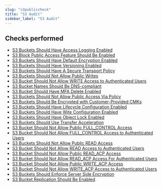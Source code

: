 ```yaml
---
slug: "s3publiccheck"
title: "S3 Audit"
sidebar_label: "S3 Audit"
---
```


## Checks performed

- [S3 Buckets Should Have Access Logging Enabled](s3publiccheck/rules/access_logging) 
- [S3 Block Public Access Feature Should Be Enabled](s3publiccheck/rules/public_access_block) 
- [S3 Buckets Should Have Default Encryption Enabled](s3publiccheck/rules/encryption_enabled) 
- [S3 Buckets Should Have Versioning Enabled](s3publiccheck/rules/object_versioning_enabled) 
- [S3 Buckets Should Have A Secure Transport Policy](s3publiccheck/rules/s3_https) 
- [S3 Buckets Should Not Allow Public Writes](s3publiccheck/rules/s3_allows_write) 
- [S3 Bucket Should Not Allow WRITE Access to Authenticated Users](s3publiccheck/rules/s3_allows_authenticated_write) 
- [S3 Bucket Names Should Be DNS-compliant](s3publiccheck/rules/dns_compliant_s3_bucket_names) 
- [S3 Bucket Should Have MFA Delete Enabled](s3publiccheck/rules/s3_mfa_delete_enabled) 
- [S3 Buckets Should Not Allow Public Access Via Policy](s3publiccheck/rules/s3_public_access_via_policy) 
- [S3 Buckets Should Be Encrypted with Customer-Provided CMKs](s3publiccheck/rules/s3_encrypted_with_cmks) 
- [S3 Buckets Should Have Lifecycle Configuration Enabled](s3publiccheck/rules/s3_lifecycle_config_enabled) 
- [S3 Buckets Should Have Wite Configuration Enabled](s3publiccheck/rules/s3_website_config_enabled) 
- [S3 Buckets Should Have Object Lock Enabled](s3publiccheck/rules/object_lock) 
- [S3 Buckets Should Use Transfer Acceleration](s3publiccheck/rules/transfer_acceleration) 
- [S3 Bucket Should Not Allow Public FULL_CONTROL Access](s3publiccheck/rules/s3_allows_full_control) 
- [S3 Bucket Should Not Allow FULL_CONTROL Access to Authenticated Users](s3publiccheck/rules/s3_allows_authenticated_full_control) 
- [S3 Buckets Should Not Allow Public READ Access](s3publiccheck/rules/s3_allows_read) 
- [S3 Bucket Should Not Allow READ Access to Authenticated Users](s3publiccheck/rules/s3_allows_authenticated_read) 
- [S3 Bucket Should Not Allow Public READ_ACP Access](s3publiccheck/rules/s3_allows_read_acp) 
- [S3 Bucket Should Not Allow READ_ACP Access For Authenticated Users](s3publiccheck/rules/s3_allows_authenticated_read_acp) 
- [S3 Bucket Should Not Allow Public WRITE_ACP Access](s3publiccheck/rules/s3_allows_write_acp) 
- [S3 Bucket Should Not Allow WRITE_ACP Access to Authenticated Users](s3publiccheck/rules/s3_allows_authenticated_write_acp) 
- [S3 Buckets Should Enforce Server Side Encryption](s3publiccheck/rules/server_side_encryption) 
- [S3 Bucket Replication Should Be Enabled](s3publiccheck/rules/buckets_without_replication) 

